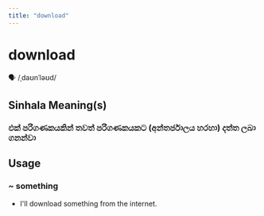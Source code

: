 ```yaml
---
title: "download"
---
```


# download

🗣️ /ˌdaʊnˈləʊd/

## Sinhala Meaning(s)

### එක් පරිගණකයකින් තවත් පරිගණකයකට (අන්තර්ජාලය හරහා) දත්ත ලබා ගනන්වා

## Usage

### ~ something

- I'll download something from the internet.


